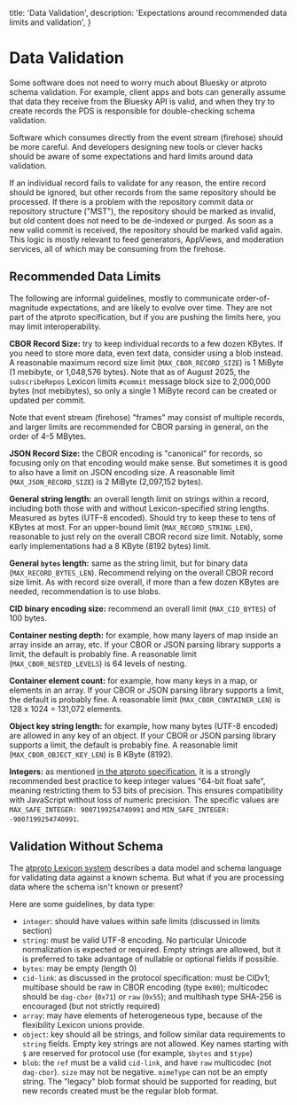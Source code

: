   title: 'Data Validation',
  description:
    'Expectations around recommended data limits and validation',
}

# Data Validation

Some software does not need to worry much about Bluesky or atproto schema validation. For example, client apps and bots can generally assume that data they receive from the Bluesky API is valid, and when they try to create records the PDS is responsible for double-checking schema validation.

Software which consumes directly from the event stream (firehose) should be more careful. And developers designing new tools or clever hacks should be aware of some expectations and hard limits around data validation.

If an individual record fails to validate for any reason, the entire record should be ignored, but other records from the same repository should be processed. If there is a problem with the repository commit data or repository structure ("MST"), the repository should be marked as invalid, but old content does not need to be de-indexed or purged. As soon as a new valid commit is received, the repository should be marked valid again. This logic is mostly relevant to feed generators, AppViews, and moderation services, all of which may be consuming from the firehose.


## Recommended Data Limits

The following are informal guidelines, mostly to communicate order-of-magnitude expectations, and are likely to evolve over time. They are not part of the atproto specification, but if you are pushing the limits here, you may limit interoperability.

**CBOR Record Size:** try to keep individual records to a few dozen KBytes. If you need to store more data, even text data, consider using a blob instead. A reasonable maximum record size limit (`MAX_CBOR_RECORD_SIZE`) is 1 MiByte (1 mebibyte, or 1,048,576 bytes). Note that as of August 2025, the `subscribeRepos` Lexicon limits `#commit` message block size to 2,000,000 bytes (not mebibytes), so only a single 1 MiByte record can be created or updated per commit.

Note that event stream (firehose) "frames" may consist of multiple records, and larger limits are recommended for CBOR parsing in general, on the order of 4-5 MBytes.

**JSON Record Size:** the CBOR encoding is "canonical" for records, so focusing only on that encoding would make sense. But sometimes it is good to also have a limit on JSON encoding size. A reasonable limit (`MAX_JSON_RECORD_SIZE`) is 2 MiByte (2,097,152 bytes).

**General string length:** an overall length limit on strings within a record, including both those with and without Lexicon-specified string lengths. Measured as bytes (UTF-8 encoded). Should try to keep these to tens of KBytes at most. For an upper-bound limit (`MAX_RECORD_STRING_LEN`), reasonable to just rely on the overall CBOR record size limit. Notably, some early implementations had a 8 KByte (8192 bytes) limit.

**General `bytes` length:** same as the string limit, but for binary data (`MAX_RECORD_BYTES_LEN`). Recommend relying on the overall CBOR record size limit. As with record size overall, if more than a few dozen KBytes are needed, recommendation is to use blobs.

**CID binary encoding size:** recommend an overall limit (`MAX_CID_BYTES`) of 100 bytes.

**Container nesting depth:** for example, how many layers of map inside an array inside an array, etc. If your CBOR or JSON parsing library supports a limit, the default is probably fine. A reasonable limit (`MAX_CBOR_NESTED_LEVELS`) is 64 levels of nesting.

**Container element count:** for example, how many keys in a map, or elements in an array. If your CBOR or JSON parsing library supports a limit, the default is probably fine. A reasonable limit (`MAX_CBOR_CONTAINER_LEN`) is 128 x 1024 = 131,072 elements.

**Object key string length:** for example, how many bytes (UTF-8 encoded) are allowed in any key of an object. If your CBOR or JSON parsing library supports a limit, the default is probably fine. A reasonable limit (`MAX_CBOR_OBJECT_KEY_LEN`) is 8 KByte (8192).

**Integers:** as mentioned [in the atproto specification](https://atproto.com/specs/data-model#data-types), it is a strongly recommended best practice to keep integer values "64-bit float safe", meaning restricting them to 53 bits of precision. This ensures compatibility with JavaScript without loss of numeric precision. The specific values are `MAX_SAFE_INTEGER: 9007199254740991` and `MIN_SAFE_INTEGER: -9007199254740991`.


## Validation Without Schema

The [atproto Lexicon system](https://atproto.com/specs/lexicon) describes a data model and schema language for validating data against a known schema. But what if you are processing data where the schema isn't known or present?

Here are some guidelines, by data type:

- `integer`: should have values within safe limits (discussed in limits section)
- `string`: must be valid UTF-8 encoding. No particular Unicode normalization is expected or required. Empty strings are allowed, but it is preferred to take advantage of nullable or optional fields if possible.
- `bytes`: may be empty (length 0)
- `cid-link`: as discussed in the protocol specification: must be CIDv1; multibase should be raw in CBOR encoding (type `0x00`); multicodec should be `dag-cbor` (`0x71`) or `raw` (`0x55`); and multihash type SHA-256 is encouraged (but not strictly required)
- `array`: may have elements of heterogeneous type, because of the flexibility Lexicon unions provide.
- `object`: key should all be strings, and follow similar data requirements to `string` fields. Empty key strings are not allowed. Key names starting with `$` are reserved for protocol use (for example, `$bytes` and `$type`)
- `blob`: the `ref` must be a valid `cid-link`, and have `raw` multicodec (not `dag-cbor`). `size` may not be negative. `mimeType` can not be an empty string. The "legacy" blob format should be supported for reading, but new records created must be the regular blob format.

